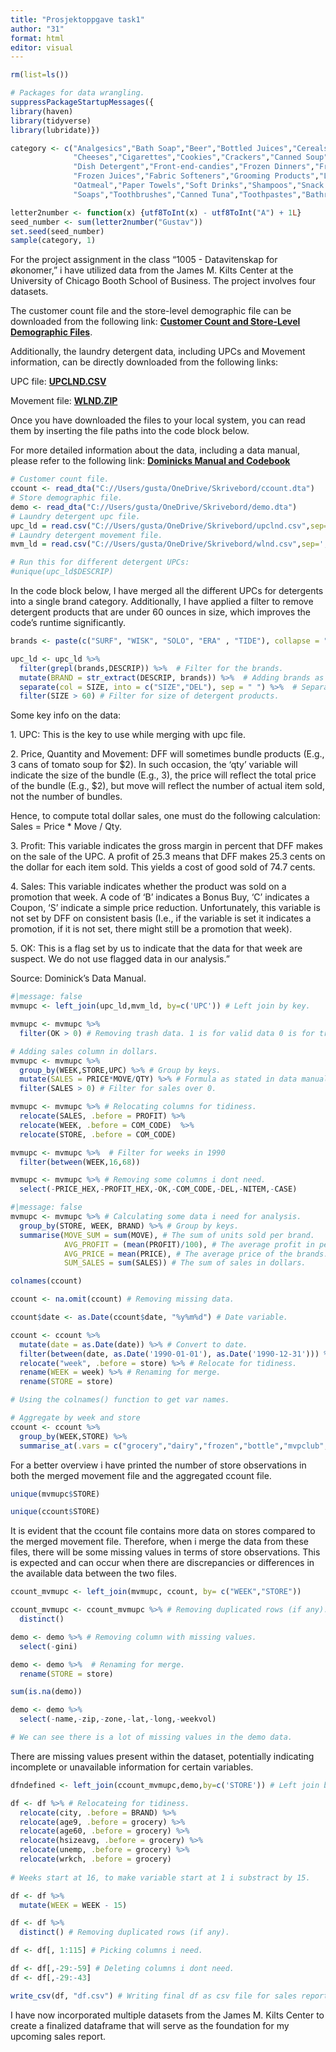 ---
title: "Prosjektoppgave task1"
author: "31"
format: html
editor: visual
---

```{r}
rm(list=ls())
```

```{r}
# Packages for data wrangling. 
suppressPackageStartupMessages({
library(haven)
library(tidyverse)
library(lubridate)})
```

```{r}
category <- c("Analgesics","Bath Soap","Beer","Bottled Juices","Cereals",
              "Cheeses","Cigarettes","Cookies","Crackers","Canned Soup",
              "Dish Detergent","Front-end-candies","Frozen Dinners","Frozen Entrees",
              "Frozen Juices","Fabric Softeners","Grooming Products","Laundry Detergents",
              "Oatmeal","Paper Towels","Soft Drinks","Shampoos","Snack Crackers",
              "Soaps","Toothbrushes","Canned Tuna","Toothpastes","Bathroom Tissues")

letter2number <- function(x) {utf8ToInt(x) - utf8ToInt("A") + 1L}
seed_number <- sum(letter2number("Gustav"))
set.seed(seed_number)
sample(category, 1)

```

For the project assignment in the class "1005 - Datavitenskap for økonomer," i have utilized data from the James M. Kilts Center at the University of Chicago Booth School of Business. The project involves four datasets.

The customer count file and the store-level demographic file can be downloaded from the following link: [**Customer Count and Store-Level Demographic Files**](https://www.chicagobooth.edu/research/kilts/datasets/dominicks).

Additionally, the laundry detergent data, including UPCs and Movement information, can be directly downloaded from the following links:

UPC file: [**UPCLND.CSV**](https://www.chicagobooth.edu/-/media/enterprise/centers/kilts/datasets/dominicks-dataset/upc_csv-files/upclnd.csv?la=en&hash=99A99F1AF79BB754643A1610C67ABA0E4AFAFAB5)

Movement file: [**WLND.ZIP**](https://www.chicagobooth.edu/-/media/enterprise/centers/kilts/datasets/dominicks-dataset/movement_csv-files/wlnd.zip?la=en&hash=BFC61F369725363F7F8360CA7D34C1731C985BA9)

Once you have downloaded the files to your local system, you can read them by inserting the file paths into the code block below.

For more detailed information about the data, including a data manual, please refer to the following link: [**Dominicks Manual and Codebook**](https://www.chicagobooth.edu/-/media/enterprise/centers/kilts/datasets/dominicks-dataset/dominicks-manual-and-codebook_kiltscenter)

```{r}
# Customer count file. 
ccount <- read_dta("C://Users/gusta/OneDrive/Skrivebord/ccount.dta") 
# Store demographic file. 
demo <- read_dta("C://Users/gusta/OneDrive/Skrivebord/demo.dta") 
# Laundry detergent upc file. 
upc_ld = read.csv("C://Users/gusta/OneDrive/Skrivebord/upclnd.csv",sep=',') 
# Laundry detergent movement file. 
mvm_ld = read.csv("C://Users/gusta/OneDrive/Skrivebord/wlnd.csv",sep=',')
```

```{r}
# Run this for different detergent UPCs:
#unique(upc_ld$DESCRIP)
```

In the code block below, I have merged all the different UPCs for detergents into a single brand category. Additionally, I have applied a filter to remove detergent products that are under 60 ounces in size, which improves the code's runtime significantly.

```{r}
brands <- paste(c("SURF", "WISK", "SOLO", "ERA" , "TIDE"), collapse = "|") # Picking brands for data analysis. 

upc_ld <- upc_ld %>%
  filter(grepl(brands,DESCRIP)) %>%  # Filter for the brands. 
  mutate(BRAND = str_extract(DESCRIP, brands)) %>%  # Adding brands as column.
  separate(col = SIZE, into = c("SIZE","DEL"), sep = " ") %>%  # Separating size column. 
  filter(SIZE > 60) # Filter for size of detergent products. 
```

Some key info on the data:

1\. UPC: This is the key to use while merging with upc file.

2\. Price, Quantity and Movement: DFF will sometimes bundle products (E.g., 3 cans of tomato soup for \$2). In such occasion, the 'qty' variable will indicate the size of the bundle (E.g., 3), the price will reflect the total price of the bundle (E.g., \$2), but move will reflect the number of actual item sold, not the number of bundles.

Hence, to compute total dollar sales, one must do the following calculation: Sales = Price \* Move / Qty.

3\. Profit: This variable indicates the gross margin in percent that DFF makes on the sale of the UPC. A profit of 25.3 means that DFF makes 25.3 cents on the dollar for each item sold. This yields a cost of good sold of 74.7 cents.

4\. Sales: This variable indicates whether the product was sold on a promotion that week. A code of 'B' indicates a Bonus Buy, 'C' indicates a Coupon, 'S' indicate a simple price reduction. Unfortunately, this variable is not set by DFF on consistent basis (I.e., if the variable is set it indicates a promotion, if it is not set, there might still be a promotion that week).

5\. OK: This is a flag set by us to indicate that the data for that week are suspect. We do not use flagged data in our analysis."

Source: Dominick's Data Manual.

```{r}
#|message: false
mvmupc <- left_join(upc_ld,mvm_ld, by=c('UPC')) # Left join by key. 

mvmupc <- mvmupc %>% 
  filter(OK > 0) # Removing trash data. 1 is for valid data 0 is for trash (see data manual). 

# Adding sales column in dollars. 
mvmupc <- mvmupc %>%
  group_by(WEEK,STORE,UPC) %>% # Group by keys. 
  mutate(SALES = PRICE*MOVE/QTY) %>% # Formula as stated in data manual. 
  filter(SALES > 0) # Filter for sales over 0. 

mvmupc <- mvmupc %>% # Relocating columns for tidiness.
  relocate(SALES, .before = PROFIT) %>% 
  relocate(WEEK, .before = COM_CODE)  %>% 
  relocate(STORE, .before = COM_CODE)

mvmupc <- mvmupc %>%  # Filter for weeks in 1990
  filter(between(WEEK,16,68))

mvmupc <- mvmupc %>% # Removing some columns i dont need.
  select(-PRICE_HEX,-PROFIT_HEX,-OK,-COM_CODE,-DEL,-NITEM,-CASE)  
```

```{r}
#|message: false
mvmupc <- mvmupc %>% # Calculating some data i need for analysis. 
  group_by(STORE, WEEK, BRAND) %>% # Group by keys. 
  summarise(MOVE_SUM = sum(MOVE), # The sum of units sold per brand. 
            AVG_PROFIT = (mean(PROFIT)/100), # The average profit in percent of dollar per unit sold. 
            AVG_PRICE = mean(PRICE), # The average price of the brands. 
            SUM_SALES = sum(SALES)) # The sum of sales in dollars. 
```

```{r}
colnames(ccount)
```

```{r}
ccount <- na.omit(ccount) # Removing missing data. 

ccount$date <- as.Date(ccount$date, "%y%m%d") # Date variable.  

ccount <- ccount %>% 
  mutate(date = as.Date(date)) %>% # Convert to date. 
  filter(between(date, as.Date('1990-01-01'), as.Date('1990-12-31'))) %>% # Filter for year. 
  relocate("week", .before = store) %>% # Relocate for tidiness. 
  rename(WEEK = week) %>% # Renaming for merge. 
  rename(STORE = store)
```

```{r}
# Using the colnames() function to get var names. 

# Aggregate by week and store
ccount <- ccount %>%   
  group_by(WEEK,STORE) %>% 
  summarise_at(.vars = c("grocery","dairy","frozen","bottle","mvpclub","groccoup","meat","meatfroz","meatcoup","fish","fishcoup", "promo","promcoup", "produce",  "bulk","saladbar","prodcoup","bulkcoup","salcoup","floral","florcoup", "deli", "deliself", "deliexpr","convfood", "cheese","delicoup","bakery" , "pharmacy", "pharcoup", "gm" , "jewelry", "cosmetic","haba","gmcoup",   "camera" ,  "photofin" ,"video"  , "videoren", "vidcoup" , "beer" , "wine" ,"spirits" , "miscscp" , "mancoup" , "custcoun", "ftgchin" , "ftgccoup","ftgital" , "ftgicoup" ,"daircoup" ,"frozcoup", "habacoup" ,"photcoup" ,"cosmcoup", "ssdelicp" ,"bakcoup" , "liqcoup"), .funs = sum) 
```

For a better overview i have printed the number of store observations in both the merged movement file and the aggregated ccount file.

```{r}
unique(mvmupc$STORE)
```

```{r}
unique(ccount$STORE)
```

It is evident that the ccount file contains more data on stores compared to the merged movement file. Therefore, when i merge the data from these files, there will be some missing values in terms of store observations. This is expected and can occur when there are discrepancies or differences in the available data between the two files.

```{r}
ccount_mvmupc <- left_join(mvmupc, ccount, by= c("WEEK","STORE"))

ccount_mvmupc <- ccount_mvmupc %>% # Removing duplicated rows (if any).  
  distinct()
```

```{r}
demo <- demo %>% # Removing column with missing values. 
  select(-gini)

demo <- demo %>%  # Renaming for merge. 
  rename(STORE = store) 

sum(is.na(demo))

demo <- demo %>% 
  select(-name,-zip,-zone,-lat,-long,-weekvol)

# We can see there is a lot of missing values in the demo data.
```

There are missing values present within the dataset, potentially indicating incomplete or unavailable information for certain variables.

```{r}
dfndefined <- left_join(ccount_mvmupc,demo,by=c('STORE')) # Left join by key.

df <- df %>% # Relocateing for tidiness. 
  relocate(city, .before = BRAND) %>% 
  relocate(age9, .before = grocery) %>% 
  relocate(age60, .before = grocery) %>% 
  relocate(hsizeavg, .before = grocery) %>% 
  relocate(unemp, .before = grocery) %>% 
  relocate(wrkch, .before = grocery) 
  
# Weeks start at 16, to make variable start at 1 i substract by 15.

df <- df %>% 
  mutate(WEEK = WEEK - 15)

df <- df %>% 
  distinct() # Removing duplicated rows (if any). 

df <- df[, 1:115] # Picking columns i need. 

df <- df[,-29:-59] # Deleting columns i dont need. 
df <- df[,-29:-43]
```

```{r}
write_csv(df, "df.csv") # Writing final df as csv file for sales report. 
```

I have now incorporated multiple datasets from the James M. Kilts Center to create a finalized dataframe that will serve as the foundation for my upcoming sales report.
